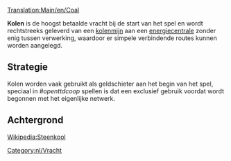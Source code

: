 [[Translation:Main/en/Coal]]{{en/-}}
{{nl/Vracht|
name=Kolen|
image=Coal.png|
geproduceerd=[[Main/nl/Kolenmijn|Kolenmijn]]|
geaccepteerd=[[Main/nl/Energiecentrale|Energiecentrale]]
}}

'''Kolen''' is de hoogst betaalde vracht bij de start van het spel en wordt rechtstreeks geleverd van een [[Main/nl/Kolenmijn|kolenmijn]] aan een [[Main/nl/Energiecentrale|energiecentrale]] zonder enig tussen verwerking, waardoor er simpele verbindende routes kunnen worden aangelegd.



==Strategie==
Kolen worden vaak gebruikt als geldschieter aan het begin van het spel, speciaal in ''#openttdcoop'' spellen is dat een exclusief gebruik voordat wordt begonnen met het eigenlijke netwerk.

==Achtergrond==
[http://nl.wikipedia.org/wiki/Steenkool Wikipedia:Steenkool]

[[Category:nl/Vracht]]